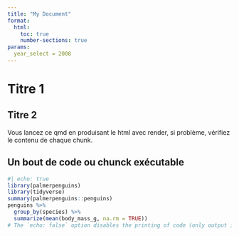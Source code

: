 ```yaml
---
title: "My Document"
format:
  html:
    toc: true
    number-sections: true
params:
  year_select = 2008
---
```


# Titre 1 
## Titre 2

Vous lancez ce qmd en produisant le html avec render, si problème, vérifiez le
contenu de chaque chunk.

## Un bout de code ou chunck exécutable

```r
#| echo: true
library(palmerpenguins)
library(tidyverse)
summary(palmerpenguins::penguins)
penguins %>% 
  group_by(species) %>% 
  summarize(mean(body_mass_g, na.rm = TRUE))
# The `echo: false` option disables the printing of code (only output is displayed).
```
